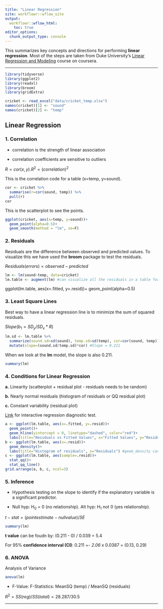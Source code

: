 ```yaml
---
title: "Linear Regression"
site: workflowr::wflow_site
output:
  workflowr::wflow_html:
    toc: true
editor_options:
  chunk_output_type: console
---
```


This summarizes key concepts and directions for performing **linear regression**. Most of the steps are taken from Duke University's [Linear Regression and Modeling](https://www.coursera.org/learn/linear-regression-model/home/welcome) course on coursera.

***
```r
library(tidyverse)
library(ggplot2)
library(readxl)
library(broom)
library(gridExtra)

cricket <- read_excel("data/cricket_temp.xlsx")
names(cricket)[1] <- "sound"
names(cricket)[2] <- "temp"
```
## Linear Regression

### 1. Correlation

* correlation is the strength of linear association

* correlation coefficients are sensitive to outliers

$R = cor(x,y). R^2 = (correlation)^2$

This is the correlation code for a table (x=temp, y=sound).
```r
cor <- cricket %>% 
  summarise(r=cor(sound, temp)) %>% 
  pull(r)
cor
```
This is the scatterplot to see the points.
```r
ggplot(cricket, aes(x=temp, y=sound))+
  geom_point(alpha=0.5)+
  geom_smooth(method = "lm", se=F)
```

### 2. Residuals
Residuals are the difference between observed and predicted values. To visualize this we have used the **broom** package to test the residuals. 

$Residuals (errors) = observed - predicted$

```r
lm <- lm(sound~temp, data=cricket)
lm.table <- augment(lm) #can visualize all the residuals in a table form
```

ggplot(lm.table, aes(x=.fitted, y=.resid))+
  geom_point(alpha=0.5)

### 3. Least Square Lines
Best way to have a linear regression line is to minimize the sum of squared residuals.

$Slope(b_1 = SD_y/SD_x * R)$

```r
lm.sd <- lm.table %>% 
  summarize(sound.sd=sd(sound), temp.sd=sd(temp), cor=cor(sound, temp)) %>% 
  mutate(slope=(sound.sd/temp.sd)*cor) #Slope = 0.211
```
When we look at the **lm** model, the slope is also 0.211.
```r
summary(lm)
```

### 4. Conditions for Linear Regression
**a.** Linearity (scatterplot + residual plot - residuals needs to be random)

**b.** Nearly normal residuals (histogram of residuals or QQ residual plot)

**c.** Constant variability (residual plot)

[Link](https://gallery.shinyapps.io/slr_diag/) for interactive regression diagnostic test. 

```r
a <- ggplot(lm.table, aes(x=.fitted, y=.resid))+
  geom_point()+
  geom_hline(yintercept = 0, linetype="dashed", color="red")+
  labs(title="Residuals vs Fitted Values", x="Fitted Values", y="Residuals")
b <- ggplot(lm.table, aes(x=.resid))+
  geom_density()+
  labs(title="Histogram of residuals", x="Residuals") #geom_density can also be added
c <- ggplot(lm.table, aes(sample=.resid))+
  stat_qq()+
  stat_qq_line()
grid.arrange(a, b, c, ncol=3)
```

### 5. Inference

* Hypothesis testing on the slope to identify if the explanatory variable is a significant predictor.

* Null hyp: H~0~ = 0 (no relationship). Alt hyp: H~1~ not 0 (yes relationship).

$t-stat = (pointestimate - null value) / SE$

```r
summary(lm)
```
**t value** can be foudn by: (0.211 - 0) / 0.039 = 5.4

For 95% **confidence interval (CI)**: 0.211 +- *2.06* x 0.0387 = (0.13, 0.29)

### 6. ANOVA
Analysis of Variance
```r
anova(lm)
```

* F-Value: F-Statistics: MeanSQ (temp) / MeanSQ (residuals)

$R^2 = SS(reg)/SS(total) = 28.287/30.5$

***